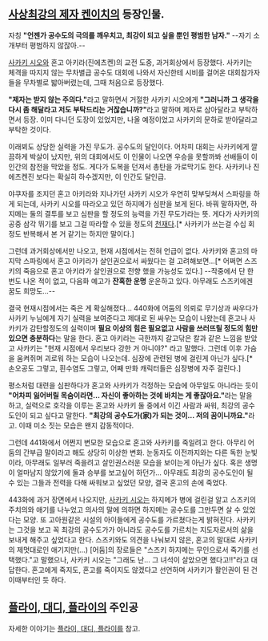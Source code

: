 == [[사상최강의 제자 켄이치]]의 등장인물. ==
자칭 '''"언젠가 공수도의 극의를 깨우치고, 최강이 되고 싶을 뿐인 평범한 남자."''' --자기 소개부터 평범하지 않잖아.--

[[사카키 시오]]와 혼고 아키라(진에츠켄)의 교전 도중, 과거회상에서 등장했다. 사카키는 체격을 따지지 않는 무차별급 공수도 대회에 나와서 자신한테 시비를 걸어온 대회참가자들을 무차별로 밟아버렸는데, 그때 처음으로 등장했다.

'''"제자는 받지 않는 주의다."'''라고 말하면서 거절한 사카키 시오에게 '''"그러니까 그 생각을 다시 좀 해달라고 저도 부탁드리는 거잖습니까?"'''라고 말하며 제자로 삼아달라고 부탁하면서 등장. 이미 다니던 도장이 있었지만, 나올 예정이었고 사카키의 문하로 받아달라고 부탁한 것이다.

이래뵈도 상당한 실력을 가진 무도가. 공수도의 달인이다. 어차피 대회는 사카키에게 깔끔하게 박살이 났지만, 위의 대회에서도 이 인물이 나오면 우승을 못할까봐 선배들이 이 인간의 참전을 막았을 정도. 게다가 도복을 던져서 총탄을 가로막기도 한다. 사카키나 진에츠켄진 보다는 확실히 하수겠지만, 이 인간도 달인급.

야쿠자를 조지던 혼고 아키라와 지나가던 사카키 시오가 우연히 맞부딪쳐서 스파링을 하게 되는데, 사카키 시오를 따라오고 있던 하지메가 심판을 보게 된다. 바꿔 말하자면, 하지메는 둘의 결투를 보고 심판을 할 정도의 능력을 가진 무도가라는 뜻. 게다가 사카키의 공중 삼각 뛰기를 보고 그걸 따라할 수 있을 정도의 [[천재]]다.[* 사카키가 쓰는걸 수십 회 정도 반복해서 본 거 같기는 하지만 말이다.]

그런데 과거회상에서만 나오고, 현재 시점에서는 전혀 언급이 없다. 사카키와 혼고의 마지막 스파링에서 혼고 아키라가 살인권으로서 싸웠다는 걸 고려해보면…[* 어쩌면 스즈키의 죽음으로 혼고 아키라가 살인권으로 전향 했을 가능성도 있다.] --작중에서 단 한 번도 나온 적이 없고, 다음화 예고가 '''잔혹한 운명''' 운운하고 있다. 아무래도 스즈키에겐 꿈도 희망도…--

결국 현재시점에서는 죽은 게 확실해졌다… 440화에 어둠의 의뢰로 무기상과 싸우다가 사카키 누님에게 자기 실력을 보여준다고 제대로 된 싸우는 모습이 나왔는데 혼고나 사카키가 감탄할정도의 실력이며 '''필요 이상의 힘은 필요없고 사람을 쓰러뜨릴 정도의 힘만 있으면 충분하다'''는 말을 한다. 혼고 아키라는 극한까지 갈고닦은 칼과 같은 느낌을 받았고 사카키는 "현재 시점에서 우리보다 강한 거 아니야?" 라고 말했다. 그런데 이후 가슴을 움켜쥐며 괴로워 하는 모습이 나오는데. 심장에 관련된 병에 걸린게 아닌가 싶다.[* 손오공도 그렇고, 흰수염도 그렇고, 어째 만화 캐릭터들은 심장병에 자주 걸린다.]

평소처럼 대련을 심판하다가 혼고와 사카키가 걱정하는 모습에 아무일도 아니라는 듯이 '''"어차피 잃어버릴 목숨이라면… 자신이 좋아하는 것에 바치는 게 좋잖아요."'''라는 말을 하고, 실력으로 호각을 이루는 혼고와 사카키 둘 중에서 이긴 사람과 싸워, 최강의 공수도인이 되고 싶다고 말한다. '''"최강의 공수도가(家)가 되는 것이… 저의 꿈이니까요."'''라고. 이때 미소 짓는 모습은 왠지 감동적이다.

그런데 441화에서 어쩐지 변모한 모습으로 혼고와 사카키를 죽일려고 한다. 아무리 어둠의 간부급 말이라고 해도 상당히 이상한 변화. 눈동자도 이전까지와는 다른 독한 눈빛이라, 아무래도 일부러 죽을려고 살인권스러운 모습을 보이는게 아닌가 싶다. 혹은 생명이 얼마남지 않았기에 둘과 승부를 보고싶어 하던가… 아무래도 최강의 공수도인이 될 수 있는 그들과 전력을 다해 싸워보고 싶었던 모양, 결국 혼고의 손에 죽었다.

443화에 과거 장면에서 나오지만, [[사카키 시오]]는 하지메가 병에 걸린걸 알고 스즈키의 주치의와 애기를 나누었고 의사의 말에 의하면 하지메는 공수도를 그만두면 살 수 있었다는 모양. 또 고아원같은 시설의 아이들에게 공수도를 가르쳤다는게 밝혀진다. 사카키는 그것을 보고 꼭 최강의 공수도가가 아니라도 공수도를 가르치는 지도자로서의 삶을 보내게 해주고 싶었다고 한다. 스즈키와도 의견을 나눠보지 않은, 혼고의 말대로 사카키의 제멋대로인 애기지만(…) [어둠]의 장로들은 "스즈키 하지메는 무인으로서 죽기를 선택했다."고 말했으나, 사카키 시오는 "그래도 난… 그 녀석이 살았으면 했다고!!"라고 대답한다. 혼고에게 죽지도, 혼고를 죽이지도 않겠다고 선언하며 사카키가 활인권이 된 건 이때부터인 듯 하다.

== [[플라이, 대디, 플라이]]의 주인공 ==
자세한 이야기는  [[플라이, 대디, 플라이]]를 참고.
